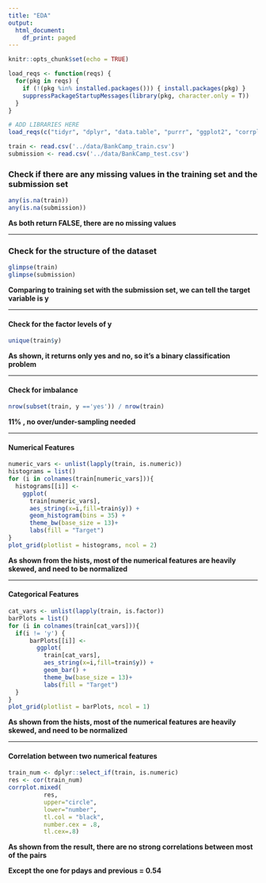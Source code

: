 ```yaml
---
title: "EDA"
output:
  html_document:
    df_print: paged
---
```


```r
knitr::opts_chunk$set(echo = TRUE)

load_reqs <- function(reqs) {
  for(pkg in reqs) {
    if (!(pkg %in% installed.packages())) { install.packages(pkg) }
    suppressPackageStartupMessages(library(pkg, character.only = T))
  }
}

# ADD LIBRARIES HERE
load_reqs(c("tidyr", "dplyr", "data.table", "purrr", "ggplot2", "corrplot", "gridExtra", "grid", "cowplot"))
```

```r
train <- read.csv('../data/BankCamp_train.csv')
submission <- read.csv('../data/BankCamp_test.csv')
```

### Check if there are any missing values in the training set and the submission set

```r
any(is.na(train))
any(is.na(submission))
```

**As both return FALSE, there are no missing values**

***

### Check for the structure of the dataset
```r
glimpse(train)
glimpse(submission)
```

**Comparing to training set with the submission set, we can tell the target variable is y**

***

#### Check for the factor levels of y
```r
unique(train$y)
```

**As shown, it returns only yes and no, so it's a binary classification problem**

***

#### Check for imbalance
```r
nrow(subset(train, y =='yes')) / nrow(train)
```

**11% ,  no over/under-sampling needed**

***

#### Numerical Features
```r

numeric_vars <- unlist(lapply(train, is.numeric)) 
histograms = list()
for (i in colnames(train[numeric_vars])){
  histograms[[i]] <-
    ggplot(
      train[numeric_vars],
      aes_string(x=i,fill=train$y)) +
      geom_histogram(bins = 35) +
      theme_bw(base_size = 13)+
      labs(fill = "Target")
}
plot_grid(plotlist = histograms, ncol = 2)
```

**As shown from the hists, most of the numerical features are heavily skewed, and need to be normalized**

***

#### Categorical Features
```r

cat_vars <- unlist(lapply(train, is.factor)) 
barPlots = list()
for (i in colnames(train[cat_vars])){
  if(i != 'y') {
      barPlots[[i]] <-
        ggplot(
          train[cat_vars],
          aes_string(x=i,fill=train$y)) +
          geom_bar() +
          theme_bw(base_size = 13)+
          labs(fill = "Target")
  }
}
plot_grid(plotlist = barPlots, ncol = 1)
```

**As shown from the hists, most of the numerical features are heavily skewed, and need to be normalized**

***

#### Correlation between two numerical features

```r
train_num <- dplyr::select_if(train, is.numeric)
res <- cor(train_num)
corrplot.mixed(
          res,
          upper="circle",
          lower="number",
          tl.col = "black",
          number.cex = .8,
          tl.cex=.8)
```

**As shown from the result, there are no strong correlations between most of the pairs**

**Except the one for pdays and previous = 0.54**